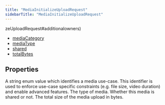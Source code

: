 ```yaml
---
title: "MediaInitializeUploadRequest"
sidebarTitle: "MediaInitializeUploadRequest"
---
```


zeUploadRequest#additionalowners)
- [mediaCategory](/xdks/typescript/reference/interfaces/MediaInitializeUploadRequest#mediacategory)
- [mediaType](/xdks/typescript/reference/interfaces/MediaInitializeUploadRequest#mediatype)
- [shared](/xdks/typescript/reference/interfaces/MediaInitializeUploadRequest#shared)
- [totalBytes](/xdks/typescript/reference/interfaces/MediaInitializeUploadRequest#totalbytes)

## Properties

<ResponseField name="additionalOwners" type="string[]">
</ResponseField>

<ResponseField name="mediaCategory" type="&quot;tweet_image&quot; | &quot;dm_image&quot; | &quot;subtitles&quot; | &quot;amplify_video&quot; | &quot;tweet_gif&quot; | &quot;tweet_video&quot; | &quot;dm_gif&quot; | &quot;dm_video&quot;">
A string enum value which identifies a media use-case. This identifier is used to enforce use-case specific constraints (e.g. file size, video duration) and enable advanced features.

</ResponseField>

<ResponseField name="mediaType" type="&quot;text/srt&quot; | &quot;text/vtt&quot; | &quot;image/jpeg&quot; | &quot;image/bmp&quot; | &quot;image/png&quot; | &quot;image/webp&quot; | &quot;image/pjpeg&quot; | &quot;image/tiff&quot; | &quot;video/mp4&quot; | &quot;video/webm&quot; | &quot;video/mp2t&quot; | &quot;video/quicktime&quot; | &quot;image/gif&quot; | &quot;model/gltf-binary&quot; | &quot;model/vnd.usdz+zip&quot;">
The type of media.

</ResponseField>

<ResponseField name="shared" type="boolean">
Whether this media is shared or not.

</ResponseField>

<ResponseField name="totalBytes" type="number">
The total size of the media upload in bytes.

</ResponseField>
